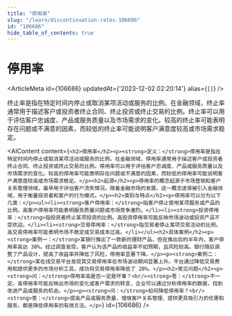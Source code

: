 ```yaml
---
title: "停用率"
slug: "/learn/discontinuation-rates-106686"
id: "106686"
hide_table_of_contents: true
---
```



# 停用率

<ArticleMeta id={106686} updatedAt={'2023-12-02 02:20:14'} alias={`[]`} />
<div className='border-solid border-b border-t-0 my-4 border-[var(--ifm-color-gray-300)]' />

终止率是指在特定时间内停止或取消某项活动或服务的比例。在金融领域，终止率通常用于描述客户或投资者终止合同、终止投资或终止交易的比例。终止率可以用于评估客户忠诚度、产品或服务质量以及市场需求的变化。较高的终止率可能表明存在问题或不满意的因素，而较低的终止率可能说明客户满意度较高或市场需求稳定。

<AIContent content={`<h2>停用率</h2><p><strong>定义：</strong>停用率是指在特定时间内停止或取消某项活动或服务的比例。在金融领域，停用率通常用于描述客户或投资者终止合同、终止投资或终止交易的比例。停用率可以用于评估客户忠诚度、产品或服务质量以及市场需求的变化。较高的停用率可能表明存在问题或不满意的因素，而较低的停用率可能说明客户满意度较高或市场需求稳定。</p><h2>起源</h2><p>停用率的概念起源于市场营销和客户关系管理领域，最早用于评估客户流失情况。随着金融市场的发展，这一概念逐渐被引入金融领域，用于衡量投资者和客户的行为模式。</p><h2>类别与特点</h2><p>停用率可以分为以下几类：</p><ul><li><strong>客户停用率：</strong>指客户停止使用某项服务或产品的比例。高客户停用率可能表明服务质量问题或市场竞争激烈。</li><li><strong>投资停用率：</strong>指投资者终止某项投资的比例。高投资停用率可能反映市场波动或投资产品不受欢迎。</li><li><strong>交易停用率：</strong>指交易者停止某项交易活动的比例。高交易停用率可能表明市场不稳定或交易成本过高。</li></ul><h2>具体案例</h2><p><strong>案例一：</strong>某银行推出了一款新的理财产品，但在推出后的半年内，客户停用率高达 30%。经过调查发现，客户认为该产品的收益率不如预期，且风险较高。银行随后调整了产品设计，提高了收益率并降低了风险，停用率显著下降。</p><p><strong>案例二：</strong>某在线交易平台发现其交易停用率在市场波动期间显著上升。平台通过降低交易费用和提供更多的市场分析工具，成功将交易停用率降低了 20%。</p><h2>常见问题</h2><p><strong>问：</strong>停用率高是否一定是坏事？<br/><strong>答：</strong>不一定。高停用率可能反映出市场的变化或客户需求的转变，企业可以通过分析停用率的数据，找到改进产品或服务的机会。</p><p><strong>问：</strong>如何降低停用率？<br/><strong>答：</strong>提高产品或服务质量、增强客户关系管理、提供更具吸引力的优惠和服务，都是降低停用率的有效方法。</p>`} id={106686} />
